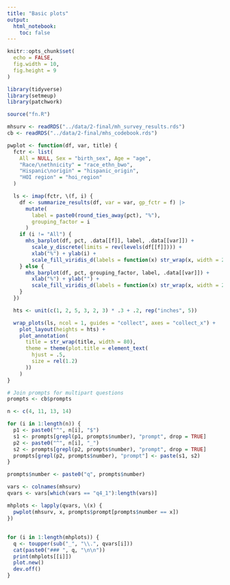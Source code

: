 ```yaml
---
title: "Basic plots"
output:
  html_notebook:
    toc: false
---
```


```r
knitr::opts_chunk$set(
  echo = FALSE,
  fig.width = 10,
  fig.height = 9
)
```

```r
library(tidyverse)
library(setmeup)
library(patchwork)
```

```r
source("fn.R")
```

```r
mhsurv <- readRDS("../data/2-final/mh_survey_results.rds")
cb <- readRDS("../data/2-final/mhs_codebook.rds")
```

```r
pwplot <- function(df, var, title) {
  fctr <- list(
    All = NULL, Sex = "birth_sex", Age = "age",
    "Race/\nethnicity" = "race_ethn_bwo",
    "Hispanic\norigin" = "hispanic_origin",
    "HOI region" = "hoi_region"
  )

  ls <- imap(fctr, \(f, i) {
    df <- summarize_results(df, var = var, gp_fctr = f) |>
      mutate(
        label = paste0(round_ties_away(pct), "%"),
        grouping_factor = i
      )
    if (i != "All") {
      mhs_barplot(df, pct, .data[[f]], label, .data[[var]]) +
        scale_y_discrete(limits = rev(levels(df[[f]]))) +
        xlab("%") + ylab(i) +
        scale_fill_viridis_d(labels = function(x) str_wrap(x, width = 25))
    } else {
      mhs_barplot(df, pct, grouping_factor, label, .data[[var]]) +
        xlab("%") + ylab("") +
        scale_fill_viridis_d(labels = function(x) str_wrap(x, width = 25))
    }
  })

  hts <- unit(c(1, 2, 5, 3, 2, 3) * .3 + .2, rep("inches", 5))

  wrap_plots(ls, ncol = 1, guides = "collect", axes = "collect_x") +
    plot_layout(heights = hts) +
    plot_annotation(
      title = str_wrap(title, width = 80),
      theme = theme(plot.title = element_text(
        hjust = .5,
        size = rel(1.2)
      ))
    )
}
```

```r
# Join prompts for multipart questions
prompts <- cb$prompts

n <- c(4, 11, 13, 14)

for (i in 1:length(n)) {
  p1 <- paste0("^", n[i], "$")
  s1 <- prompts[grepl(p1, prompts$number), "prompt", drop = TRUE]
  p2 <- paste0("^", n[i], "_")
  s2 <- prompts[grepl(p2, prompts$number), "prompt", drop = TRUE]
  prompts[grepl(p2, prompts$number), "prompt"] <- paste(s1, s2)
}

prompts$number <- paste0("q", prompts$number)
```

```r
vars <- colnames(mhsurv)
qvars <- vars[which(vars == "q4_1"):length(vars)]

mhplots <- lapply(qvars, \(x) {
  pwplot(mhsurv, x, prompts$prompt[prompts$number == x])
})
```

## {.tabset}

```r
for (i in 1:length(mhplots)) {
  q <- toupper(sub("_", "\\.", qvars[i]))
  cat(paste0("### ", q, "\n\n"))
  print(mhplots[[i]])
  plot.new()
  dev.off()
}
```

